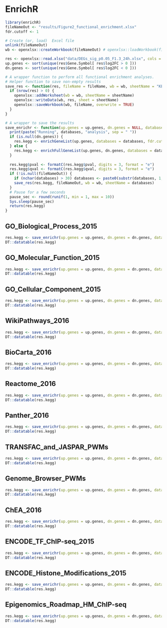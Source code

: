 # EnrichR

```r
library(enrichR)
fileNameOut <- "results/Figure2_functional_enrichment.xlsx"
fdr.cutoff <- 1

# Create (or, load)  Excel file
unlink(fileNameOut)
wb <- openxlsx::createWorkbook(fileNameOut) # openxlsx::loadWorkbook(fileName)
```

```r
res <- openxlsx::read.xlsx("data/DEGs_sig_p0.05_F1.3_24h.xlsx", cols = c(8, 2))
up.genes <- sort(unique(res$Gene.Symbol[ res$log2FC > 0 ]))
dn.genes <- sort(unique(res$Gene.Symbol[ res$log2FC < 0 ]))
```

```r
# A wrapper function to perform all functional enrichment analyses.
# Helper function to save non-empty results
save_res <- function(res, fileName = fileName, wb = wb, sheetName = "KEGG") {
  if (nrow(res) > 0) {
    openxlsx::addWorksheet(wb = wb, sheetName = sheetName)
    openxlsx::writeData(wb, res, sheet = sheetName)
    openxlsx::saveWorkbook(wb, fileName, overwrite = TRUE)
  }
}

# A wrapper to save the results
save_enrichr <- function(up.genes = up.genes, dn.genes = NULL, databases = "KEGG_2016", fdr.cutoff = 1, fileNameOut = NULL, wb = NULL) {
  print(paste("Running", databases, "analysis", sep = " "))
  if (is.null(dn.genes)) {
    res.kegg <- enrichGeneList(up.genes, databases = databases, fdr.cutoff = 1)
  } else {
    res.kegg <- enrichFullGeneList(up.genes, dn.genes, databases = databases, fdr.cutoff = 1)
  }
  
  res.kegg$pval <- formatC(res.kegg$pval, digits = 3, format = "e")
  res.kegg$qval <- formatC(res.kegg$qval, digits = 3, format = "e")
  if (!is.null(fileNameOut)) {
    if (nchar(databases) > 30) databases <- paste0(substr(databases, 1, 20), "_", substr(databases, nchar(databases) - 8, nchar(databases))) # If a database is longer that 30 characters, keep first 20 and last 10 characters
    save_res(res.kegg, fileNameOut, wb = wb, sheetName = databases)
  }
  # Pause for a few seconds
  pause_sec <- round(runif(1, min = 1, max = 10))
  Sys.sleep(pause_sec)
  return(res.kegg)
}
```

## GO_Biological_Process_2015

```r
res.kegg <- save_enrichr(up.genes = up.genes, dn.genes = dn.genes, databases = "GO_Biological_Process_2015", fdr.cutoff = fdr.cutoff, fileNameOut = fileNameOut, wb = wb)
DT::datatable(res.kegg)
```

## GO_Molecular_Function_2015

```r
res.kegg <- save_enrichr(up.genes = up.genes, dn.genes = dn.genes, databases = "GO_Molecular_Function_2015", fdr.cutoff = fdr.cutoff, fileNameOut = fileNameOut, wb = wb)
DT::datatable(res.kegg)
```

## GO_Cellular_Component_2015

```r
res.kegg <- save_enrichr(up.genes = up.genes, dn.genes = dn.genes, databases = "GO_Cellular_Component_2015", fdr.cutoff = fdr.cutoff, fileNameOut = fileNameOut, wb = wb)
DT::datatable(res.kegg)
```

## WikiPathways_2016

```r
res.kegg <- save_enrichr(up.genes = up.genes, dn.genes = dn.genes, databases = "WikiPathways_2016", fdr.cutoff = fdr.cutoff, fileNameOut = fileNameOut, wb = wb)
DT::datatable(res.kegg)
```

## BioCarta_2016

```r
res.kegg <- save_enrichr(up.genes = up.genes, dn.genes = dn.genes, databases = "BioCarta_2016", fdr.cutoff = fdr.cutoff, fileNameOut = fileNameOut, wb = wb)
DT::datatable(res.kegg)
```

## Reactome_2016

```r
res.kegg <- save_enrichr(up.genes = up.genes, dn.genes = dn.genes, databases = "Reactome_2016", fdr.cutoff = fdr.cutoff, fileNameOut = fileNameOut, wb = wb)
DT::datatable(res.kegg)
```

## Panther_2016

```r
res.kegg <- save_enrichr(up.genes = up.genes, dn.genes = dn.genes, databases = "Panther_2016", fdr.cutoff = fdr.cutoff, fileNameOut = fileNameOut, wb = wb)
DT::datatable(res.kegg)
```

## TRANSFAC_and_JASPAR_PWMs

```r
res.kegg <- save_enrichr(up.genes = up.genes, dn.genes = dn.genes, databases = "TRANSFAC_and_JASPAR_PWMs", fdr.cutoff = fdr.cutoff, fileNameOut = fileNameOut, wb = wb)
DT::datatable(res.kegg)
```

## Genome_Browser_PWMs

```r
res.kegg <- save_enrichr(up.genes = up.genes, dn.genes = dn.genes, databases = "Genome_Browser_PWMs", fdr.cutoff = fdr.cutoff, fileNameOut = fileNameOut, wb = wb)
DT::datatable(res.kegg)
```

## ChEA_2016

```r
res.kegg <- save_enrichr(up.genes = up.genes, dn.genes = dn.genes, databases = "ChEA_2016", fdr.cutoff = fdr.cutoff, fileNameOut = fileNameOut, wb = wb)
DT::datatable(res.kegg)
```

## ENCODE_TF_ChIP-seq_2015

```r
res.kegg <- save_enrichr(up.genes = up.genes, dn.genes = dn.genes, databases = "ENCODE_TF_ChIP-seq_2015", fdr.cutoff = fdr.cutoff, fileNameOut = fileNameOut, wb = wb)
DT::datatable(res.kegg)
```

## ENCODE_Histone_Modifications_2015

```r
res.kegg <- save_enrichr(up.genes = up.genes, dn.genes = dn.genes, databases = "ENCODE_Histone_Modifications_2015", fdr.cutoff = fdr.cutoff, fileNameOut = fileNameOut, wb = wb)
DT::datatable(res.kegg)
```

## Epigenomics_Roadmap_HM_ChIP-seq

```r
res.kegg <- save_enrichr(up.genes = up.genes, dn.genes = dn.genes, databases = "Epigenomics_Roadmap_HM_ChIP-seq", fdr.cutoff = fdr.cutoff, fileNameOut = fileNameOut, wb = wb)
DT::datatable(res.kegg)
```

<!--
## Extended analyses `r if (extended_analysis) cat("was run") else cat("was not run")`


See http://amp.pharm.mssm.edu/Enrichr/#stats for databases description

- Genes_Associated_with_NIH_Grants
- Cancer_Cell_Line_Encyclopedia
- Achilles_fitness_decrease
- Achilles_fitness_increase
- Aging_Perturbations_from_GEO_down
- Aging_Perturbations_from_GEO_up
- Allen_Brain_Atlas_down
- Allen_Brain_Atlas_up
- Chromosome_Location
- CORUM
- dbGaP
- Disease_Perturbations_from_GEO_down
- Disease_Perturbations_from_GEO_up
- Disease_Signatures_from_GEO_down_2014
- Disease_Signatures_from_GEO_up_2014
- Drug_Perturbations_from_GEO_2014
- Drug_Perturbations_from_GEO_down
- Drug_Perturbations_from_GEO_up
- DrugMatrix
- ESCAPE
- GeneSigDB
- Genome_Browser_PWMs
- GTEx_Tissue_Sample_Gene_Expression_Profiles_down
- GTEx_Tissue_Sample_Gene_Expression_Profiles_up
- HMDB_Metabolites
- HomoloGene
- Human_Gene_Atlas
- Human_Phenotype_Ontology
- HumanCyc_2015
- Humancyc_2016
- KEA_2013
- KEA_2015
- Kinase_Perturbations_from_GEO_down
- Kinase_Perturbations_from_GEO_up
- Ligand_Perturbations_from_GEO_down
- Ligand_Perturbations_from_GEO_up
- LINCS_L1000_Chem_Pert_down
- LINCS_L1000_Chem_Pert_up
- LINCS_L1000_Kinase_Perturbations_down
- LINCS_L1000_Kinase_Perturbations_up
- LINCS_L1000_Ligand_Perturbations_down
- LINCS_L1000_Ligand_Perturbations_up
- MCF7_Perturbations_from_GEO_down
- MCF7_Perturbations_from_GEO_up
- MGI_Mammalian_Phenotype_2013
- MGI_Mammalian_Phenotype_Level_3
- MGI_Mammalian_Phenotype_Level_4
- Microbe_Perturbations_from_GEO_down
- Microbe_Perturbations_from_GEO_up
- Mouse_Gene_Atlas
- MSigDB_Computational
- MSigDB_Oncogenic_Signatures
- NCI-60_Cancer_Cell_Lines
- NCI-Nature_2016
- NURSA_Human_Endogenous_Complexome
- Old_CMAP_down
- Old_CMAP_up
- OMIM_Disease
- OMIM_Expanded
- Pfam_InterPro_Domains
- Phosphatase_Substrates_from_DEPOD
- PPI_Hub_Proteins
- SILAC_Phosphoproteomics
- Single_Gene_Perturbations_from_GEO_down
- Single_Gene_Perturbations_from_GEO_up
- TargetScan_microRNA
- TF-LOF_Expression_from_GEO
- Tissue_Protein_Expression_from_Human_Proteome_Map
- Tissue_Protein_Expression_from_ProteomicsDB
- Transcription_Factor_PPIs
- Virus_Perturbations_from_GEO_down
- Virus_Perturbations_from_GEO_up
- VirusMINT



```r
remaining_analyses <- c("Genes_Associated_with_NIH_Grants", "Cancer_Cell_Line_Encyclopedia", "Achilles_fitness_decrease", "Achilles_fitness_increase", "Aging_Perturbations_from_GEO_down", "Aging_Perturbations_from_GEO_up", "Allen_Brain_Atlas_down", "Allen_Brain_Atlas_up", "Chromosome_Location", "CORUM", "dbGaP", "Disease_Perturbations_from_GEO_down", "Disease_Perturbations_from_GEO_up", "Disease_Signatures_from_GEO_down_2014", "Disease_Signatures_from_GEO_up_2014", "Drug_Perturbations_from_GEO_2014", "Drug_Perturbations_from_GEO_down", "Drug_Perturbations_from_GEO_up", "DrugMatrix", "ESCAPE", "GeneSigDB", "Genome_Browser_PWMs", "GTEx_Tissue_Sample_Gene_Expression_Profiles_down", "GTEx_Tissue_Sample_Gene_Expression_Profiles_up", "HMDB_Metabolites", "HomoloGene", "Human_Gene_Atlas", "Human_Phenotype_Ontology", "HumanCyc_2015", "Humancyc_2016", "KEA_2013", "KEA_2015", "Kinase_Perturbations_from_GEO_down", "Kinase_Perturbations_from_GEO_up", "Ligand_Perturbations_from_GEO_down", "Ligand_Perturbations_from_GEO_up", "LINCS_L1000_Chem_Pert_down", "LINCS_L1000_Chem_Pert_up", "LINCS_L1000_Kinase_Perturbations_down", "LINCS_L1000_Kinase_Perturbations_up", "LINCS_L1000_Ligand_Perturbations_down", "LINCS_L1000_Ligand_Perturbations_up", "MCF7_Perturbations_from_GEO_down", "MCF7_Perturbations_from_GEO_up", "MGI_Mammalian_Phenotype_2013", "MGI_Mammalian_Phenotype_Level_3", "MGI_Mammalian_Phenotype_Level_4", "Microbe_Perturbations_from_GEO_down", "Microbe_Perturbations_from_GEO_up", "Mouse_Gene_Atlas", "MSigDB_Computational", "MSigDB_Oncogenic_Signatures", "NCI-60_Cancer_Cell_Lines", "NCI-Nature_2016", "NURSA_Human_Endogenous_Complexome", "Old_CMAP_down", "Old_CMAP_up", "OMIM_Disease", "OMIM_Expanded", "Pfam_InterPro_Domains", "Phosphatase_Substrates_from_DEPOD", "PPI_Hub_Proteins", "SILAC_Phosphoproteomics", "Single_Gene_Perturbations_from_GEO_down", "Single_Gene_Perturbations_from_GEO_up", "TargetScan_microRNA", "TF-LOF_Expression_from_GEO", "Tissue_Protein_Expression_from_Human_Proteome_Map", "Tissue_Protein_Expression_from_ProteomicsDB", "Transcription_Factor_PPIs", "Virus_Perturbations_from_GEO_down", "Virus_Perturbations_from_GEO_up", "VirusMINT")

for (i in remaining_analyses) {
  save_enrichr(up.genes = up.genes, dn.genes = dn.genes, databases = i, fdr.cutoff = fdr.cutoff, fileNameOut = fileNameOut, wb = wb)
}
```
-->



